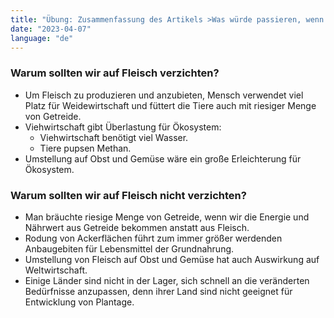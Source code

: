 ```yaml
---
title: "Übung: Zusammenfassung des Artikels >Was würde passieren, wenn alle Menschen auf Fleisch verzichteten? <"
date: "2023-04-07"
language: "de"
---
```


### Warum sollten wir auf Fleisch verzichten?

- Um Fleisch zu produzieren und anzubieten, Mensch verwendet viel Platz für Weidewirtschaft und füttert die Tiere auch mit riesiger Menge von Getreide.
- Viehwirtschaft gibt Überlastung für Ökosystem:
  - Viehwirtschaft benötigt viel Wasser.
  - Tiere pupsen Methan.
- Umstellung auf Obst und Gemüse wäre ein große Erleichterung für Ökosystem.

### Warum sollten wir auf Fleisch nicht verzichten?

- Man bräuchte riesige Menge von Getreide, wenn wir die Energie und Nährwert aus Getreide bekommen anstatt aus Fleisch.
- Rodung von Ackerflächen führt zum immer größer werdenden Anbaugebiten für Lebensmittel der Grundnahrung.
- Umstellung von Fleisch auf Obst und Gemüse hat auch Auswirkung auf Weltwirtschaft.
- Einige Länder sind nicht in der Lager, sich schnell an die veränderten Bedürfnisse anzupassen, denn ihrer Land sind nicht geeignet für Entwicklung von Plantage.
